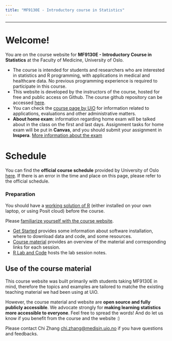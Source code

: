 ```yaml
---
title: "MF9130E - Introductory course in Statistics"
---
```



------------------


# Welcome!

You are on the course website for **MF9130E - Introductory Course in Statistics** at the Faculty of Medicine, University of Oslo.

-   The course is intended for students and researchers who are interested in statistics and R programming, with applications in medical and healthcare data. No previous programming experience is required to participate in this course.
-   This website is developed by the instructors of the course, hosted for free and public access on Github. The course github repository can be accessed [here](https://github.com/ocbe-uio/teaching_mf9130e). 
-   You can check the [course page by UiO](https://www.uio.no/studier/emner/medisin/med/MF9130E/) for information related to applications, evaluations and other administrative matters. 
-   **About home exam**: information regarding home exam will be talked about in the class on the first and last days. Assignment tasks for home exam will be put in **Canvas**, and you should submit your assignment in **Inspera**. [More information about the exam](https://www.uio.no/studier/emner/medisin/med/MF9130E/#exam) 

# Schedule

You can find the **official course schedule** provided by University of Oslo [here](https://www.uio.no/studier/emner/medisin/med/MF9130E/v24/timeplan/index.html). If there is an error in the time and place on this page, please refer to the official schedule.


### Preparation

You should have a <u>working solution of R</u> (either installed on your own laptop, or using Posit cloud) before the course.


Please <u>familiarize yourself with the course website</u>. 

* [Get Started](https://ocbe-uio.github.io/teaching_mf9130e/get_started/get_started.html) provides some information about software installation, where to download data and code, and some resources.
* [Course material](course_material/course_material_overview.html) provides an overview of the material and corresponding links for each session.
* [R Lab and Code](https://ocbe-uio.github.io/teaching_mf9130e/lab/overview.html) hosts the lab session notes. 





::: callout-note
## Use of the course material

This course website was built primarily with students taking MF9130E in mind, therefore the topics and examples are tailored to matche the existing teaching material we had been using at UiO.

However, the course material and website are **open source and fully publicly accessible**. We advocate strongly for **making learning statistics more accessible to everyone**. Feel free to spread the words! And do let us know if you benefit from the course and the website :)  

Please contact Chi Zhang [chi.zhang\@medisin.uio.no](mailto:chi.zhang@medisin.uio.no) if you have questions and feedbacks.

:::


